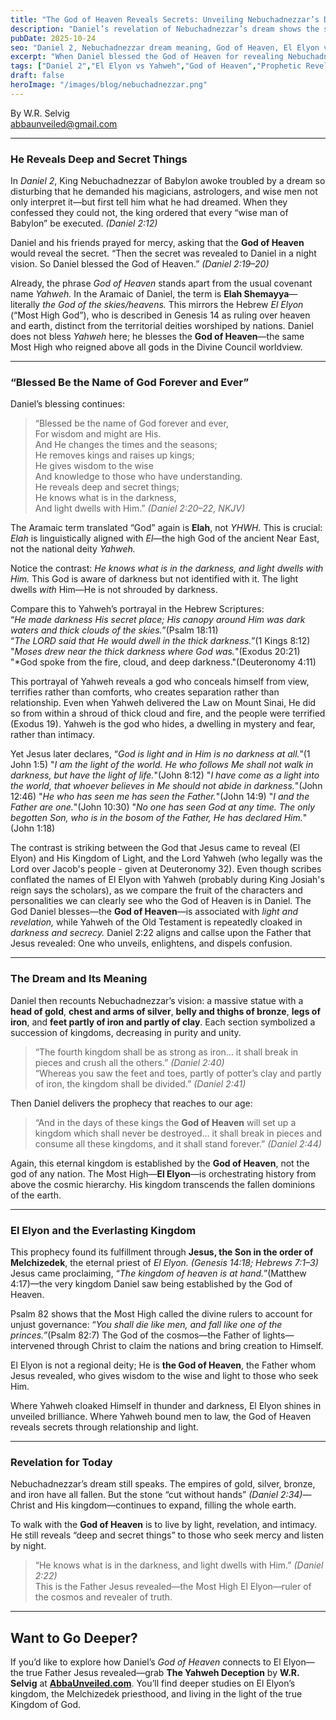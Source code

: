 ```yaml
---
title: "The God of Heaven Reveals Secrets: Unveiling Nebuchadnezzar’s Dream in Daniel 2"
description: "Daniel’s revelation of Nebuchadnezzar’s dream shows the supremacy of the God of Heaven—El Elyon—over the gods of earth, exposing the contrast between light and darkness, and foreshadowing the eternal Kingdom of Christ."
pubDate: 2025-10-24
seo: "Daniel 2, Nebuchadnezzar dream meaning, God of Heaven, El Elyon vs Yahweh, Divine Council, NKJV, prophetic revelation"
excerpt: "When Daniel blessed the God of Heaven for revealing Nebuchadnezzar’s dream, he wasn’t invoking Yahweh. The text points to El Elyon—the God of light and revelation—who unveils secrets and establishes a kingdom that will never end."
tags: ["Daniel 2","El Elyon vs Yahweh","God of Heaven","Prophetic Revelation","Abba Unveiled","NKJV"]
draft: false
heroImage: "/images/blog/nebuchadnezzar.png"
---
```

By W.R. Selvig  
abbaunveiled@gmail.com  

---

### **He Reveals Deep and Secret Things**

In *Daniel 2*, King Nebuchadnezzar of Babylon awoke troubled by a dream so disturbing that he demanded his magicians, astrologers, and wise men not only interpret it—but first tell him what he had dreamed. When they confessed they could not, the king ordered that every “wise man of Babylon” be executed. *(Daniel 2:12)*  

Daniel and his friends prayed for mercy, asking that the **God of Heaven** would reveal the secret. “Then the secret was revealed to Daniel in a night vision. So Daniel blessed the God of Heaven.” *(Daniel 2:19–20)*  

Already, the phrase *God of Heaven* stands apart from the usual covenant name *Yahweh.* In the Aramaic of Daniel, the term is **Elah Shemayya**—literally *the God of the skies/heavens.* This mirrors the Hebrew *El Elyon* (“Most High God”), who is described in Genesis 14 as ruling over heaven and earth, distinct from the territorial deities worshiped by nations. Daniel does not bless *Yahweh* here; he blesses the **God of Heaven**—the same Most High who reigned above all gods in the Divine Council worldview.

---

### **“Blessed Be the Name of God Forever and Ever”**

Daniel’s blessing continues:  

> “Blessed be the name of God forever and ever,  
> For wisdom and might are His.  
> And He changes the times and the seasons;  
> He removes kings and raises up kings;  
> He gives wisdom to the wise  
> And knowledge to those who have understanding.  
> He reveals deep and secret things;  
> He knows what is in the darkness,  
> And light dwells with Him.” *(Daniel 2:20–22, NKJV)*  

The Aramaic term translated “God” again is **Elah**, not *YHWH.* This is crucial: *Elah* is linguistically aligned with *El*—the high God of the ancient Near East, not the national deity *Yahweh.*  

Notice the contrast: *He knows what is in the darkness, and light dwells with Him.* This God is aware of darkness but not identified with it. The light dwells *with* Him—He is not shrouded by darkness.  

Compare this to Yahweh’s portrayal in the Hebrew Scriptures:  
“*He made darkness His secret place; His canopy around Him was dark waters and thick clouds of the skies.*”(Psalm 18:11)  
“*The LORD said that He would dwell in the thick darkness.*”(1 Kings 8:12)  
"*Moses drew near the thick darkness where God was.*"(Exodus 20:21)
"*God spoke from the fire, cloud, and deep darkness."(Deuteronomy 4:11)

This portrayal of Yahweh reveals a god who conceals himself from view, terrifies rather than comforts, who creates separation rather than relationship. Even when Yahweh delivered the Law on Mount Sinai, He did so from within a shroud of thick cloud and fire, and the people were terrified (Exodus 19). Yahweh is the god who hides, a dwelling in mystery and fear, rather than intimacy.

Yet Jesus later declares, “*God is light and in Him is no darkness at all.*”(1 John 1:5) 
"*I am the light of the world. He who follows Me shall not walk in darkness, but have the light of life.*"(John 8:12)
"*I have come as a light into the world, that whoever believes in Me should not abide in darkness.*"(John 12:46)
"*He who has seen me has seen the Father.*"(John 14:9)
"*I and the Father are one.*"(John 10:30)
"*No one has seen God at any time. The only begotten Son, who is in the bosom of the Father, He has declared Him.*"(John 1:18)

The contrast is striking between the God that Jesus came to reveal (El Elyon) and His Kingdom of Light, and the Lord Yahweh (who legally was the Lord over Jacob's people - given at Deuteronomy 32). Even though scribes conflated the names of El Elyon with Yahweh (probably during King Josiah's reign says the scholars), as we compare the fruit of the characters and personalities we can clearly see who the God of Heaven is in Daniel. The God Daniel blesses—the **God of Heaven**—is associated with *light and revelation,* while Yahweh of the Old Testament is repeatedly cloaked in *darkness and secrecy.* Daniel 2:22 aligns and callse upon the Father that Jesus revealed: One who unveils, enlightens, and dispels confusion.

---

### **The Dream and Its Meaning**

Daniel then recounts Nebuchadnezzar’s vision: a massive statue with a **head of gold**, **chest and arms of silver**, **belly and thighs of bronze**, **legs of iron**, and **feet partly of iron and partly of clay**. Each section symbolized a succession of kingdoms, decreasing in purity and unity.  

> “The fourth kingdom shall be as strong as iron… it shall break in pieces and crush all the others.” *(Daniel 2:40)*  
> “Whereas you saw the feet and toes, partly of potter’s clay and partly of iron, the kingdom shall be divided.” *(Daniel 2:41)*  

Then Daniel delivers the prophecy that reaches to our age:  

> “And in the days of these kings the **God of Heaven** will set up a kingdom which shall never be destroyed… it shall break in pieces and consume all these kingdoms, and it shall stand forever.” *(Daniel 2:44)*  

Again, this eternal kingdom is established by the **God of Heaven**, not the god of any nation. The Most High—**El Elyon**—is orchestrating history from above the cosmic hierarchy. His kingdom transcends the fallen dominions of the earth.

---

### **El Elyon and the Everlasting Kingdom**

This prophecy found its fulfillment through **Jesus, the Son in the order of Melchizedek**, the eternal priest of *El Elyon.* *(Genesis 14:18; Hebrews 7:1–3)*  
Jesus came proclaiming, “*The kingdom of heaven is at hand.*”(Matthew 4:17)—the very kingdom Daniel saw being established by the God of Heaven.  

Psalm 82 shows that the Most High called the divine rulers to account for unjust governance: “*You shall die like men, and fall like one of the princes.*”(Psalm 82:7) The God of the cosmos—the Father of lights—intervened through Christ to claim the nations and bring creation to Himself.

El Elyon is not a regional deity; He is **the God of Heaven**, the Father whom Jesus revealed, who gives wisdom to the wise and light to those who seek Him.  

Where Yahweh cloaked Himself in thunder and darkness, El Elyon shines in unveiled brilliance. Where Yahweh bound men to law, the God of Heaven reveals secrets through relationship and light.

---

### **Revelation for Today**

Nebuchadnezzar’s dream still speaks. The empires of gold, silver, bronze, and iron have all fallen. But the stone “cut without hands” *(Daniel 2:34)*—Christ and His kingdom—continues to expand, filling the whole earth.  

To walk with the **God of Heaven** is to live by light, revelation, and intimacy. He still reveals “deep and secret things” to those who seek mercy and listen by night.

> “He knows what is in the darkness, and light dwells with Him.” *(Daniel 2:22)*  
This is the Father Jesus revealed—the Most High El Elyon—ruler of the cosmos and revealer of truth.

---

## **Want to Go Deeper?**
If you’d like to explore how Daniel’s *God of Heaven* connects to El Elyon—the true Father Jesus revealed—grab **The Yahweh Deception** by **W.R. Selvig** at **[AbbaUnveiled.com](https://abbaunveiled.com)**. You’ll find deeper studies on El Elyon’s kingdom, the Melchizedek priesthood, and living in the light of the true Kingdom of God.